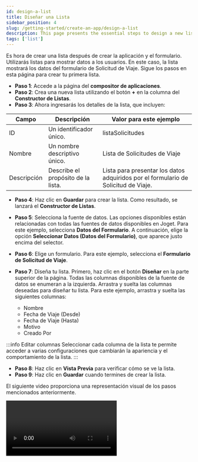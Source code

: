 ```yaml
---
id: design-a-list
title: Diseñar una Lista
sidebar_position: 4
slug: /getting-started/create-an-app/design-a-list
description: This page presents the essential steps to design a new list
tags: ['list']
---
```



Es hora de crear una lista después de crear la aplicación y el formulario. Utilizarás listas para mostrar datos a los usuarios. En este caso, la lista mostrará los datos del formulario de Solicitud de Viaje. Sigue los pasos en esta página para crear tu primera lista.

- **Paso 1**: Accede a la página del **compositor de aplicaciones**.
- **Paso 2**: Crea una nueva lista utilizando el botón **+** en la columna del **Constructor de Listas**.
- **Paso 3**: Ahora ingresarás los detalles de la lista, que incluyen:

<table>
  <thead>
    <tr>
      <th>Campo</th>
      <th>Descripción</th>
      <th>Valor para este ejemplo</th>
    </tr>
  </thead>
  <tbody>
    <tr>
      <td>ID</td>
      <td>Un identificador único.</td>
      <td>listaSolicitudes</td>
    </tr>
    <tr>
      <td>Nombre</td>
      <td>Un nombre descriptivo único.</td>
      <td>Lista de Solicitudes de Viaje</td>
    </tr>
    <tr>
      <td>Descripción</td>
      <td>Describe el propósito de la lista.</td>
      <td>Lista para presentar los datos adquiridos por el formulario de Solicitud de Viaje.</td>
    </tr>
  </tbody>
</table>

- **Paso 4**: Haz clic en **Guardar** para crear la lista. Como resultado, se lanzará el **Constructor de Listas**.
- **Paso 5**: Selecciona la fuente de datos. Las opciones disponibles están relacionadas con todas las fuentes de datos disponibles en Joget. Para este ejemplo, selecciona **Datos del Formulario**. A continuación, elige la opción **Seleccionar Datos (Datos del Formulario)**, que aparece justo encima del selector.
- **Paso 6**: Elige un formulario. Para este ejemplo, selecciona el **Formulario de Solicitud de Viaje**.
- **Paso 7**: Diseña tu lista. Primero, haz clic en el botón **Diseñar** en la parte superior de la página. Todas las columnas disponibles de la fuente de datos se enumeran a la izquierda. Arrastra y suelta las columnas deseadas para diseñar tu lista. Para este ejemplo, arrastra y suelta las siguientes columnas:

  - Nombre
  - Fecha de Viaje (Desde)
  - Fecha de Viaje (Hasta)
  - Motivo
  - Creado Por

<Images
  imgURL="img/getting-started/create-an-app/design-a-list/list-creation.png"
  alt="Ejemplo de creación de lista"
/>

:::info Editar columnas
Seleccionar cada columna de la lista te permite acceder a varias configuraciones que cambiarán la apariencia y el comportamiento de la lista.
:::

- **Paso 8**: Haz clic en **Vista Previa** para verificar cómo se ve la lista.
- **Paso 9**: Haz clic en **Guardar** cuando termines de crear la lista.

El siguiente video proporciona una representación visual de los pasos mencionados anteriormente.

<Video url="https://www.youtube.com/embed/Z_mlAfVS_oQ?si=rFQKuBaBsd7u32D3" />

Felicidades por diseñar una nueva aplicación. Tu próximo paso es [diseñar una nueva interfaz de usuario](./diseñar-una-interfaz-de-usuario).